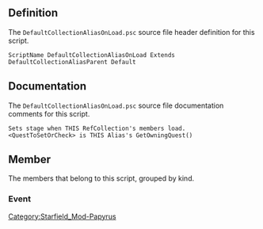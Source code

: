 {{Script_Object_Summary
| title = DefaultCollectionAliasOnLoad
| name = [[SFM:Script-DefaultCollectionAliasOnLoad|DefaultCollectionAliasOnLoad]]
| extends = [[SFM:Script-DefaultCollectionAliasParent|DefaultCollectionAliasParent]] → [[SFM:Script-RefCollectionAlias|RefCollectionAlias]] → [[SFM:Script-Alias|Alias]] → [[SFM:Script-ScriptObject|ScriptObject]]
| flags = Default
}}


== Definition ==
The <code>DefaultCollectionAliasOnLoad.psc</code> source file header definition for this script.

<source lang="papyrus">
ScriptName DefaultCollectionAliasOnLoad Extends DefaultCollectionAliasParent Default
</source>


== Documentation ==
The <code>DefaultCollectionAliasOnLoad.psc</code> source file documentation comments for this script.

<source>
Sets stage when THIS RefCollection's members load.
<QuestToSetOrCheck> is THIS Alias's GetOwningQuest()
</source>


== Member ==
The members that belong to this script, grouped by kind.

=== Event ===
{{Script_Object_Member_Summary
| title = OnLoad
| script = [[SFM:Script-DefaultCollectionAliasOnLoad|DefaultCollectionAliasOnLoad]]
| name = [[SFM:Script-DefaultCollectionAliasOnLoad/OnLoad|OnLoad]]
| kind = Event
| parameters = ObjectReference akSender
}}


[[Category:Starfield_Mod-Papyrus]]
